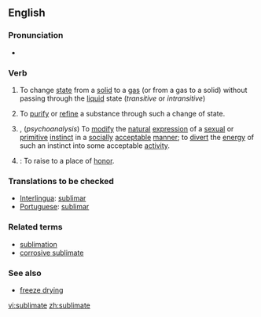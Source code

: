 ==English==
===Pronunciation===
*{{IPA|/ˈsʌblɪmeɪt/}}

===Verb===
{{en-verb|sublimat|ed}}

#{{chemistry}} To change [[state]] from a [[solid]] to a [[gas]] (or from a gas to a solid) without passing through the [[liquid]] state (''transitive'' or ''intransitive'')
# To [[purify]] or [[refine]] a substance through such a change of state.
#{{transitive}}, (''psychoanalysis'') To [[modify]] the [[natural]] [[expression]] of a [[sexual]] or [[primitive]] [[instinct]] in a [[socially]] [[acceptable]] [[manner]]; to [[divert]] the [[energy]] of such an instinct into some acceptable [[activity]].
#{{archaic}}: To raise to a place of [[honor]].

===Translations to be checked===
*[[Interlingua]]: [[sublimar]]
*[[Portuguese]]: [[sublimar]]
===Related terms===
*[[sublimation]]
*[[corrosive sublimate]]
===See also===
*[[freeze drying]]

[[vi:sublimate]]
[[zh:sublimate]]